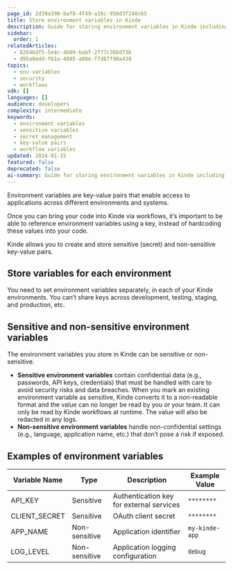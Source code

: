 ```yaml
---
page_id: 2d39a390-baf8-4f49-a18c-950d3f248c65
title: Store environment variables in Kinde
description: Guide for storing environment variables in Kinde including sensitive and non-sensitive variable types, environment-specific configuration, and security best practices.
sidebar:
  order: 1
relatedArticles:
  - 82646df5-5e4c-4b09-babf-2f77c36bd73b
  - d95a8edd-f61a-4095-a80e-ffd67f90a438
topics:
  - env-variables
  - security
  - workflows
sdk: []
languages: []
audience: developers
complexity: intermediate
keywords:
  - environment variables
  - sensitive variables
  - secret management
  - key-value pairs
  - workflow variables
updated: 2024-01-15
featured: false
deprecated: false
ai-summary: Guide for storing environment variables in Kinde including sensitive and non-sensitive variable types, environment-specific configuration, and security best practices.
---
```



Environment variables are key-value pairs that enable access to applications across different environments and systems. 

Once you can bring your code into Kinde via workflows, it’s important to be able to reference environment variables using a key, instead of hardcoding these values into your code.

Kinde allows you to create and store sensitive (secret) and non-sensitive key-value pairs.

## Store variables for each environment

You need to set environment variables separately, in each of your Kinde environments. You can’t share keys across development, testing, staging, and production, etc.

## Sensitive and non-sensitive environment variables

The environment variables you store in Kinde can be sensitive or non-sensitive. 

- **Sensitive environment variables** contain confidential data (e.g., passwords, API keys, credentials) that must be handled with care to avoid security risks and data breaches. When you mark an existing environment variable as sensitive, Kinde converts it to a non-readable format and the value can no longer be read by you or your team. It can only be read by Kinde workflows at runtime. The value will also be redacted in any logs.
- **Non-sensitive environment variables** handle non-confidential settings (e.g., language, application name, etc.) that don’t pose a risk if exposed.

## Examples of environment variables

| Variable Name | Type | Description | Example Value |
| --- | --- | --- | --- |
| API_KEY | Sensitive | Authentication key for external services | `********` |
| CLIENT_SECRET | Sensitive | OAuth client secret | `********` |
| APP_NAME | Non-sensitive | Application identifier | `my-kinde-app` |
| LOG_LEVEL | Non-sensitive | Application logging configuration | `debug` |
